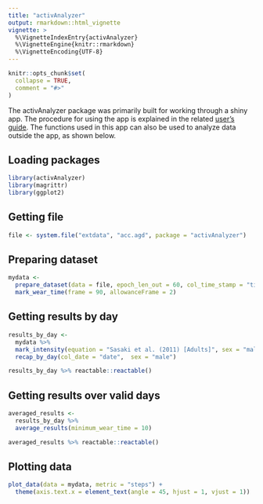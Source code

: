 ```yaml
---
title: "activAnalyzer"
output: rmarkdown::html_vignette
vignette: >
  %\VignetteIndexEntry{activAnalyzer}
  %\VignetteEngine{knitr::rmarkdown}
  %\VignetteEncoding{UTF-8}
---
```


```r
knitr::opts_chunk$set(
  collapse = TRUE,
  comment = "#>"
)
```

The activAnalyzer package was primarily built for working through a shiny app. The procedure for using the app is explained in the related [user's guide](https://github.com/pydemull/activAnalyzer/blob/master/inst/guide/user_guide_en.pdf). The functions used in this app can also be used to analyze data outside the app, as shown below.

## Loading packages
```r
library(activAnalyzer)
library(magrittr)
library(ggplot2)
```

## Getting file
```r
file <- system.file("extdata", "acc.agd", package = "activAnalyzer")
```

## Preparing dataset
```r
mydata <-
  prepare_dataset(data = file, epoch_len_out = 60, col_time_stamp = "timestamp") %>%
  mark_wear_time(frame = 90, allowanceFrame = 2)
```

## Getting results by day
```r
results_by_day <-
  mydata %>%
  mark_intensity(equation = "Sasaki et al. (2011) [Adults]", sex = "male") %>%
  recap_by_day(col_date = "date",  sex = "male")

results_by_day %>% reactable::reactable()
```
## Getting results over valid days
```r
averaged_results <-
  results_by_day %>%
  average_results(minimum_wear_time = 10)

averaged_results %>% reactable::reactable()
```


## Plotting data
```r
plot_data(data = mydata, metric = "steps") +
  theme(axis.text.x = element_text(angle = 45, hjust = 1, vjust = 1))
```

